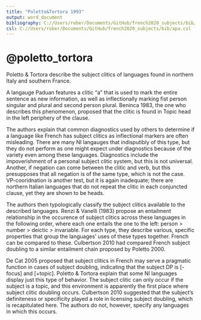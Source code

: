 ```yaml
---
title: "Poletto&Tortora 1993"
output: word_document
bibliography: C://Users/rober/Documents/GitHub/french2020_subjects/bib/final.bib
csl: C://Users/rober/Documents/GitHub/french2020_subjects/bib/apa.csl
---
```


# @poletto_tortora

Poletto & Tortora describe the subject clitics of languages found in northern Italy and southern France.

A langauge Paduan features a clitic "a" that is used to mark the entire sentence as new information, as well as inflectionally marking fist person singular and plural and second person plural. Beninca 1983, the one who describes this phenomenon, proposed that the clitic is found in Topic head in the left periphery of the clause.

The authors explain that common diagnostics used by others to determine if a language like French has subject clitics as inflectional markers are often misleading. There are many NI langauges that indisputibly of this type, but they do not perform as one might expect under diagnostics because of the variety even among these languages. Diagnostics include the impoverishment of a personal subject clitic system, but this is not universal. Another, if negation can come between the clitic and verb, but this presupposes that all negation is of the same type, which is not the case. VP-cooridnation is another test, but it is again inadequate; there are northern Italian languages that do not repeat the clitic in each conjuncted clause, yet they are shown to be heads.

The authors then typologically classify the subject clitics available to the described languages. Renzi & Vanelli (1983) propose an entailment relationship in the occurence of subject clitics across these languages in the following order, where each one entails the one to the left: person > number > deictic > invariable. For each type, they describe various, specific properties that group the languages' uses of these types together. French can be compared to these. Culbertson 2010 had compared French subject doubling to a similar entailment chain proposed by Poletto 2000.

De Cat 2005 proposed that subject clitics in French may serve a pragmatic function in cases of subject doubling, indicating that the subject DP is [-focus] and [+topic]. Poletto & Tortora explain that some NI languages display just this type of behavior. The subject clitic can only occur if the subject is a topic, and this environment is apparently the first place where subject clitic doubling occurs. Culbertson 2010 suggested that the subject's definiteness or specificity played a role in licensing subject doubling, which is recapitulated here. The authors do not, however, specify any languages in which this occurs.